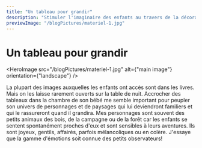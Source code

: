 ```yaml
---
title: "Un tableau pour grandir"
description: "Stimuler l'imaginaire des enfants au travers de la décoration de leur chambre."
previewImage: "/blogPictures/materiel-1.jpg"
---
```


# Un tableau pour grandir

<HeroImage
  src="/blogPictures/materiel-1.jpg"
  alt={"main image"}
  orientation={"landscape"}
/>

La plupart des images auxquelles les enfants ont accès sont dans les livres. Mais on les laisse rarement ouverts sur la table de nuit. Accrocher des tableaux dans la chambre de son bébé me semble important pour peupler son univers de personnages et de paysages qui lui deviendront familiers et qui le rassureront quand il grandira. Mes personnages sont souvent des petits animaux des bois, de la campagne ou de la forêt car les enfants se sentent spontanément proches d'eux et sont sensibles à leurs aventures. Ils sont joyeux, gentils, affairés, parfois mélancoliques ou en colère. J'essaye que la gamme d'émotions soit connue des petits observateurs!
